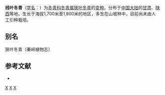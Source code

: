 {{Infraspeciesbox
| image = 
| image_caption = 
| status = 
| status_system = 
| genus = Ilex 
| species = fargesii
| varietas = angustifolia
| authority = [[张泽荣|C. Y. Chang]]
}}

'''线叶冬青'''（[[学名|学名]]：{{lang|la|''Ilex fargesii'' var. ''angustifolia''}}）为[[冬青科|冬青科]][[冬青属|冬青属]][[狭叶冬青|狭叶冬青]]的[[变种|变种]]。分布于[[中国大陆|中国大陆]]的[[甘肃|甘肃]]、[[陕西|陕西]]等地，生长于海拔1,700米至1,800米的地区，多生在山坡林中，目前尚未由人工引种栽培。

== 别名 ==
狭叶冬青（秦岭植物志）

== 参考文献 ==
<div class="references-small">
* {{cite web| url =http://www.bioinfo.cn/db05/KmzwSpecies.php?action=view&id=20288| title =线叶冬青（变种）| work =《中国高等植物数据库全库》| publisher =中国科学院微生物研究所| author =昆明植物研究所| accessdate =2009-02-25| deadurl =yes| archiveurl =https://web.archive.org/web/20160305103040/http://www.bioinfo.cn/db05/KmzwSpecies.php?action=view&id=20288| archivedate =2016-03-05}}
</div>
{{Taxonbar|from=Q18232594}}

[[Category:冬青属|X]]
[[Category:甘肃植物|X]]
[[Category:陕西植物|X]]